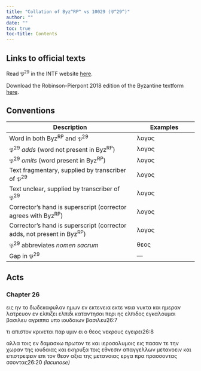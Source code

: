 ```yaml
---
title: "Collation of Byz^RP^ vs 10029 (𝔓^29^)"
author: ""
date: ""
toc: true
toc-title: Contents
---
```


::: {.callout-note appearance="minimal" icon="false" collapse="true"}
# Links to official texts

Read 𝔓^29^ in the INTF website [here](https://ntvmr.uni-muenster.de/manuscript-workspace?docID=10029).

Download the Robinson-Pierpont 2018 edition of the Byzantine textform [here](https://web.archive.org/web/20210413060536/https://byzantinetext.com/wp-content/uploads/2021/03/robinson-pierpont-2018-gnt-edition.pdf).


:::


::: {.callout-note appearance="minimal" icon="false" collapse="true"}
# Conventions

| Description                                                              	| Examples                           	|
|--------------------------------------------------------------------------	|------------------------------------	|
| Word in both Byz^RP^ and 𝔓^29^                                   	| λογος                              	|
| 𝔓^29^ *adds* (word not present in Byz^RP^)                       	| [λογος]{.greek-added}            	|
| 𝔓^29^ *omits* (word present in Byz^RP^)                          	| [λογος]{.greek-omitted}          	|
| Text fragmentary, supplied by transcriber of 𝔓^29^               	| [λογος]{.greek-supplied}         	|
| Text unclear, supplied by transcriber of 𝔓^29^                   	| [λογος]{.unclear}                	|
| Corrector's hand is superscript (corrector agrees with Byz^RP^)          	| [λογος]{.corr}                   	|
| Corrector's hand is superscript (corrector adds, not present in Byz^RP^) 	| [[λογος]{.corr}]{.greek-added} 	|
| 𝔓^29^ abbreviates *nomen sacrum*                                 	| [θεος]{.greek-abbr}            	|
| Gap in 𝔓^29^                                                     	| [―]{.gap}                        	|
:::

## Acts

### Chapter 26

[εις]{.greek-omitted} [ην]{.greek-omitted} το δωδε[κ]{.unclear}[αφυλον]{.greek-supplied} [ημων]{.greek-supplied} [εν]{.greek-supplied} [εκτενεια]{.greek-omitted} [[εκτε]{.greek-supplied}]{.greek-added} [νεια]{.greek-added} νυ[κτ]{.unclear}[α]{.greek-supplied} [και]{.greek-supplied} [ημεραν]{.greek-supplied} [λατρευον]{.greek-supplied} [[εν]{.greek-supplied}]{.greek-added} [ελπιζει]{.greek-omitted} [ελπιδι]{.greek-added} [κ]{.unclear}[αταντησαι]{.greek-supplied} [περι]{.greek-supplied} [ης]{.greek-supplied} [ελπιδος]{.greek-supplied} εγκαλο[υ]{.unclear}[μαι]{.greek-supplied} [βασιλευ]{.greek-omitted} [αγριππα]{.greek-omitted} [υπο]{.greek-supplied} [ιουδαιων]{.greek-supplied} [[βασιλευ]{.greek-supplied}]{.greek-added}[26:7]{.aside}

τι απιστον κρινεται παρ υμιν ει ο [θεος]{.greek-abbr} νεκ[ρ]{.unclear}[ους]{.greek-supplied} [εγειρει]{.greek-omitted}[26:8]{.aside}

[α]{.greek-supplied}λλα τοις ε[ν]{.greek-supplied} [δαμασκω]{.greek-supplied} [πρωτον]{.greek-supplied} [[τε]{.greek-supplied}]{.greek-added} [και]{.greek-supplied} [ιερο]{.greek-supplied}[σ]{.unclear}ολυμοις [εις]{.greek-omitted} [πασαν]{.greek-omitted} [τε]{.greek-omitted} [την]{.greek-omitted} [χωραν]{.greek-omitted} [της]{.greek-omitted} [ιουδαιας]{.greek-omitted} κα[ι]{.greek-supplied} [εκηρυξα]{.greek-added} [τοις]{.greek-omitted} [εθνεσιν]{.greek-omitted} [απαγγελλων]{.greek-omitted} [μετανοειν]{.greek-supplied} [και]{.greek-supplied} [επιστρεφειν]{.greek-supplied} [ε]{.greek-supplied}πι τον [θεον]{.greek-abbr} [αξια]{.greek-supplied} [της]{.greek-supplied} [μετανοιας]{.greek-supplied} [εργα]{.greek-supplied} [[πρ]{.greek-supplied}[α]{.unclear}]{.greek-added} [πρασσοντας]{.greek-omitted} [σσοντας]{.greek-added}[[26:20 *(lacunose)*]{.lacunose}]{.aside}


